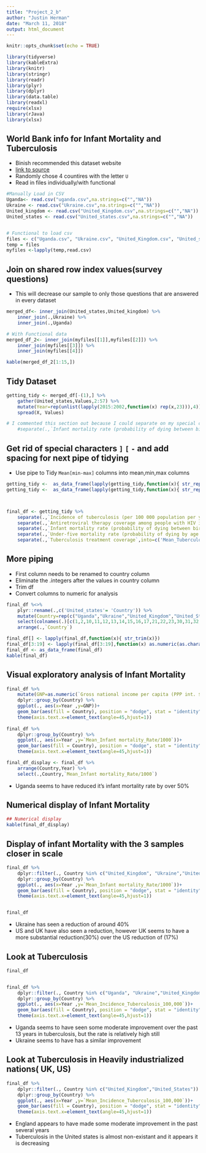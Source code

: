 ```yaml
---
title: "Project_2_b"
author: "Justin Herman"
date: "March 11, 2018"
output: html_document
---
```


```r
knitr::opts_chunk$set(echo = TRUE)
```


```r
library(tidyverse)
library(kableExtra)
library(knitr)
library(stringr)
library(readr)
library(plyr)
library(dplyr)
library(data.table)
library(readxl)
require(xlsx)
library(rJava)
library(xlsx)
```


## World Bank info for Infant Mortality and Tuberculosis
+ Binish recommended this dataset website
+ [link to source](http://apps.who.int/gho/data/node.country.country)
+ Randomly chose 4 countires with the letter `U`
+ Read in files individually/with functional
```r

#Manually Load in CSV
Uganda<- read.csv("uganda.csv",na.strings=c("","NA"))
Ukraine <- read.csv("Ukraine.csv",na.strings=c("","NA"))
United_kingdom <- read.csv("United_Kingdom.csv",na.strings=c("","NA"))
United_states <- read.csv("United_states.csv",na.strings=c("","NA"))


# Functional to load csv
files <- c("Uganda.csv", "Ukraine.csv", "United_Kingdom.csv", "United_states.csv")
temp = files
myfiles <-lapply(temp,read.csv)
```


## Join on shared row index values(survey questions)
+ This will decrease our sample to only those questions that are answered in every dataset
```r

merged_df<- inner_join(United_states,United_kingdom) %>% 
    inner_join(.,Ukraine) %>% 
    inner_join(.,Uganda)

# With Functional data
merged_df_2<- inner_join(myfiles[[1]],myfiles[[2]]) %>% 
    inner_join(myfiles[[3]]) %>%   
    inner_join(myfiles[[4]])

```

```r
kable(merged_df_2[1:15,])
```



## Tidy Dataset
```r

getting_tidy <- merged_df[-(1),] %>% 
    gather(United_states,Values,2:57) %>% 
    mutate(Year=rep(unlist(lapply(2015:2002,function(x) rep(x,23))),4)) %>% 
    spread(X, Values) 

# I commented this section out because I could separate on my special characters, and contine my pipe, but I would still have to edit some speical characters out 
    #separate(.,`Infant mortality rate (probability of dying between birth and age 1 per 1000 live births)`,into=c('Mean_Infant mortality_Rate/1000','Min_Infant_Mortality rate',"Max_Infant_Mortality_Rate"),sep= "\\[|-") 
```    

## Get rid of special characters ``]`` ``[``  ``-``   and add spacing for next pipe of tidying
+  Use pipe to Tidy ``Mean[min-max]`` columns into mean,min,max columns
```r

getting_tidy <-  as_data_frame(lapply(getting_tidy,function(x){ str_replace_all(x,"\\]|\\["," ")}))
getting_tidy <-  as_data_frame(lapply(getting_tidy,function(x){ str_replace_all(x,"-","  ")}))



final_df <- getting_tidy %>% 
    separate(.,`Incidence of tuberculosis (per 100 000 population per year)`,into=c('Mean_Incidence_Tuberculosis_100,000','Min_Tuberculosis',"Max_Tuberculosis")) %>% 
    separate(.,`Antiretroviral therapy coverage among people with HIV infection eligible for ART according to 2010 guidelines (%)`,into=c('Mean_Antiretroviral_coverage','Min_Antiretroviral_coverage','Max_Antiretroviral_coverage')) %>% 
    separate(.,`Infant mortality rate (probability of dying between birth and age 1 per 1000 live births)`,into=c('Mean_Infant mortality_Rate/1000','Min_Infant_Mortality rate',"Max_Infant_Mortality_Rate"),sep= "  ") %>% 
    separate(.,`Under-five mortality rate (probability of dying by age 5 per 1000 live births)`,into=c('Mean_Under-five_Mortality_Rate/1000','Min_Under-five_Mortality_Rate',"Max_Under-five_Mortality_Rate"), sep="  ") %>% 
    separate(.,`Tuberculosis treatment coverage`,into=c('Mean_Tuberculosis_Coverage','Min_Tuberculosis_Coverage',"Max_Tuberculosis_Coverage"))


```


##  More piping
+ First column needs to be renamed to country column 
+ Eliminate the .integers after the values in country column
+ Trim df
+ Convert columns to numeric for analysis

```r
final_df %<>% 
    plyr::rename(.,c('United_states'= 'Country')) %>% 
    mutate(Country=rep(c("Uganda","Ukraine","United_Kingdom","United_States"),each=14)) %>% 
    select(colnames(.)[c(1,2,10,11,12,13,14,15,16,17,21,22,23,30,31,32,33,34,35)]) %>% 
    arrange(.,`Country`)  

final_df[] <- lapply(final_df,function(x){ str_trim(x)}) 
final_df[3:19] <- lapply(final_df[3:19],function(x) as.numeric(as.character(x))) 
final_df <- as_data_frame(final_df)
kable(final_df)
```  

## Visual exploratory analysis of Infant Mortality
```r
final_df %>%
    mutate(GNP=as.numeric(`Gross national income per capita (PPP int. $)`)) %>% 
    dplyr::group_by(Country) %>% 
    ggplot(., aes(x=Year ,y=GNP))+ 
    geom_bar(aes(fill = Country), position = "dodge", stat = "identity")+
    theme(axis.text.x=element_text(angle=45,hjust=1))
    
final_df %>%
    dplyr::group_by(Country) %>% 
    ggplot(., aes(x=Year ,y=`Mean_Infant mortality_Rate/1000`))+ 
    geom_bar(aes(fill = Country), position = "dodge", stat = "identity")+
    theme(axis.text.x=element_text(angle=45,hjust=1))

final_df_display <- final_df %>% 
    arrange(Country,Year) %>% 
    select(.,Country,`Mean_Infant mortality_Rate/1000`)

```

+ Uganda seems to have reduced it's infant mortality rate by over 50%

## Numerical display of Infant Mortality
```r
## Numerical display     
kable(final_df_display)
```

## Display of infant Mortality with the 3 samples closer in scale

```r
final_df %>%
    dplyr::filter(., Country %in% c("United_Kingdom", "Ukraine","United_States")) %>% 
    dplyr::group_by(Country) %>% 
    ggplot(., aes(x=Year ,y=`Mean_Infant mortality_Rate/1000`))+ 
    geom_bar(aes(fill = Country), position = "dodge", stat = "identity")+
    theme(axis.text.x=element_text(angle=45,hjust=1))


final_df
```

+ Ukraine has seen a reduction of around 40%
+ US and UK have also seen a reduction, however UK seems to have a more substantial reduction(30%) over the US reduction of (17%)


## Look at Tuberculosis

```r
final_df


final_df %>%
    dplyr::filter(., Country %in% c("Uganda", "Ukraine","United_Kingdom","United_States")) %>% 
    dplyr::group_by(Country) %>% 
    ggplot(., aes(x=Year ,y=`Mean_Incidence_Tuberculosis_100,000`))+ 
    geom_bar(aes(fill = Country), position = "dodge", stat = "identity")+
    theme(axis.text.x=element_text(angle=45,hjust=1))
```

+ Uganda seems to have seen some moderate improvement over the past 13 years in tuberculosis, but the rate is relatively high still
+ Ukraine seems to have has a similar improvement

## Look at Tuberculosis in Heavily industrialized nations( UK, US)

```r
final_df %>%
    dplyr::filter(., Country %in% c("United_Kingdom","United_States")) %>% 
    dplyr::group_by(Country) %>% 
    ggplot(., aes(x=Year ,y=`Mean_Incidence_Tuberculosis_100,000`))+ 
    geom_bar(aes(fill = Country), position = "dodge", stat = "identity")+
    theme(axis.text.x=element_text(angle=45,hjust=1))
```

+ England appears to have made some moderate improvement in the past several years
+ Tuberculosis in the United states is almost non-existant and it appears it is decreasing




